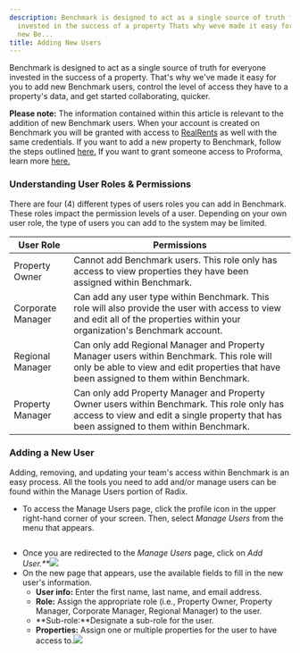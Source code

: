 ```yaml
---
description: Benchmark is designed to act as a single source of truth for everyone
  invested in the success of a property Thats why weve made it easy for you to add
  new Be...
title: Adding New Users
---
```


Benchmark is designed to act as a single source of truth for everyone invested in the success of a property. That's why we've made it easy for you to add new Benchmark users, control the level of access they have to a property's data, and get started collaborating, quicker. 



**Please note:** The information contained within this article is relevant to the addition of new Benchmark users. When your account is created on Benchmark you will be granted with access to [RealRents](kb://article/zendesk:radix:32826267937933) as well with the same credentials. If you want to add a new property to Benchmark, follow the steps outlined [here.](kb://article/zendesk:radix:15701448848269) If you want to grant someone access to Proforma, learn more [here.](kb://article/zendesk:radix:18309785128845)



### Understanding User Roles & Permissions


There are four (4) different types of users roles you can add in Benchmark. These roles impact the permission levels of a user. Depending on your own user role, the type of users you can add to the system may be limited. 




| User Role | Permissions |
| --- | --- |
| Property Owner | Cannot add Benchmark users. This role only has access to view properties they have been assigned within Benchmark.  |
| Corporate Manager | Can add any user type within Benchmark. This role will also provide the user with access to view and edit all of the properties within your organization's Benchmark account.  |
| Regional Manager | Can only add Regional Manager and Property Manager users within Benchmark. This role will only be able to view and edit properties that have been assigned to them within Benchmark.  |
| Property Manager | Can only add Property Manager and Property Owner users within Benchmark. This role only has access to view and edit a single property that has been assigned to them within Benchmark.  |


### Adding a New User


Adding, removing, and updating your team's access within Benchmark is an easy process. All the tools you need to add and/or manage users can be found within the Manage Users portion of Radix. 


* To access the Manage Users page, click the profile icon in the upper right-hand corner of your screen. Then, select *Manage Users* from the menu that appears.


<Frame caption="Manage users option in Radix Analytics dashboard.">
  <img src="/images/radix/51bb19b4afbc008682c84756fdb12bf3fe932369.png" alt="" />
</Frame>





* Once you are redirected to the *Manage Users* page, click on *Add User.**![](/images/radix/45964e3dff1b21abfe99aa818f3e7a9bc2bc4b50.png)*
* On the new page that appears, use the available fields to fill in the new user's information.
	+ **User info:** Enter the first name, last name, and email address.
	+ **Role:** Assign the appropriate role (i.e., Property Owner, Property Manager, Corporate Manager, Regional Manager) to the user.
	+ **Sub-role:**Designate a sub-role for the user.
	+ **Properties:** Assign one or multiple properties for the user to have access to.![](/images/radix/1acf060bf78cfe14e02e3f8bc83d6d1658c606c5.png)